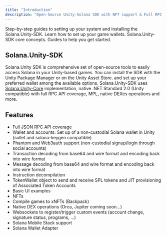 ```yaml
---
title: "Introduction"
description: "Open-Source Unity-Solana SDK with NFT support & Full RPC coverage."
---
```


<CardGroup cols={2}>
  <Card title="Installation" icon="location-arrow" href="https://docs.magicblock.gg/SolanaUnitySDK/getting-started/installation" iconType="duotone">
    Step-by-step guides to setting up your system and installing the Solana.Unity-SDK.
  </Card>
  <Card title="Wallet Configuration" icon="wallet" href="SolanaUnitySDK/getting-started/configuration" iconType="duotone">
    Learn how to set up your game wallets. 
  </Card>
  <Card title="Core Concepts" icon="hexagon-check" href="SolanaUnitySDK/core-concepts/associated-token-account" iconType="duotone">
    Solana.Unity-SDK core concepts.
  </Card>
  <Card title="Guides" icon="books" href="SolanaUnitySDK/guides/mint-an-nft" iconType="duotone">
    Guides to help you get started.
  </Card>
</CardGroup>

## Solana.Unity-SDK

Solana.Unity SDK is comprehensive set of open-source tools to easily access Solana in your Unity-based games. You can install the SDK with the Unity Package Manager or on the Unity Asset Store. and set up your preferred wallet among the available options. Solana.Unity-SDK uses [Solana.Unity-Core](https://github.com/garbles-labs/Solana.Unity-Core) implementation, native .NET Standard 2.0 (Unity compatible) with full RPC API coverage, MPL, native DEXes operations and more.


## Features

- Full JSON RPC API coverage
- Wallet and accounts: Set up of a non-custodial Solana wallet in Unity (sollet and solana-keygen compatible)
- Phantom and Web3auth support (non-custodial signup/login through social accounts)
- Transaction decoding from base64 and wire format and encoding back into wire format
- Message decoding from base64 and wire format and encoding back into wire format
- Instruction decompilation
- TokenWallet object to send and receive SPL tokens and JIT provisioning of Associated Token Accounts
- Basic UI examples
- NFTs
- Compile games to xNFTs (Backpack)
- Native DEX operations (Orca, Jupiter coming soon...)
- Websockets to register/trigger custom events (account change, signature status, programs, ...)
- Solana Mobile Stack support
- Solana Wallet Adapter
